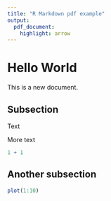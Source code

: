 ```yaml
---
title: "R Markdown pdf example"
output:
  pdf_document:
    highlight: arrow
---
```


# Hello World

This is a new document.

## Subsection

Text

More text

```r
1 + 1
```

## Another subsection

```r
plot(1:10)
```
